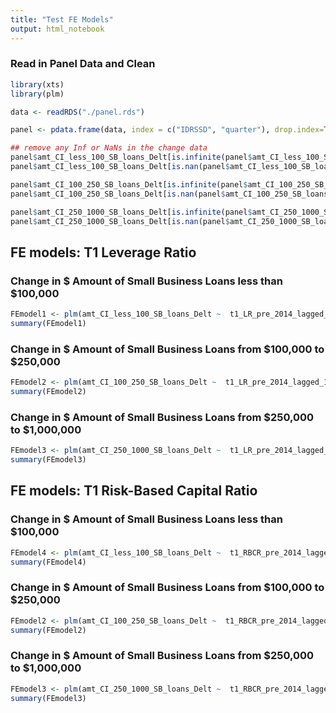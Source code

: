 ```yaml
---
title: "Test FE Models"
output: html_notebook
---
```


### Read in Panel Data and Clean

```r
library(xts)
library(plm)

data <- readRDS("./panel.rds")

panel <- pdata.frame(data, index = c("IDRSSD", "quarter"), drop.index=TRUE, row.names=TRUE)

## remove any Inf or NaNs in the change data
panel$amt_CI_less_100_SB_loans_Delt[is.infinite(panel$amt_CI_less_100_SB_loans_Delt)] <- NA
panel$amt_CI_less_100_SB_loans_Delt[is.nan(panel$amt_CI_less_100_SB_loans_Delt)] <- NA

panel$amt_CI_100_250_SB_loans_Delt[is.infinite(panel$amt_CI_100_250_SB_loans_Delt)] <- NA
panel$amt_CI_100_250_SB_loans_Delt[is.nan(panel$amt_CI_100_250_SB_loans_Delt)] <- NA

panel$amt_CI_250_1000_SB_loans_Delt[is.infinite(panel$amt_CI_250_1000_SB_loans_Delt)] <- NA
panel$amt_CI_250_1000_SB_loans_Delt[is.nan(panel$amt_CI_250_1000_SB_loans_Delt)] <- NA
```

## FE models:  T1 Leverage Ratio
### Change in $ Amount of Small Business Loans less than $100,000
```r
FEmodel1 <- plm(amt_CI_less_100_SB_loans_Delt ~  t1_LR_pre_2014_lagged_1_year + less_100_lagged_SB_loans_TA + ROA + NPA_TA, data = panel, model = "within", effect = "twoways")
summary(FEmodel1)
```

### Change in $ Amount of Small Business Loans from $100,000 to $250,000

```r
FEmodel2 <- plm(amt_CI_100_250_SB_loans_Delt ~  t1_LR_pre_2014_lagged_1_year + X100_250_lagged_SB_loans_TA + ROA + NPA_TA, data = panel, model = "within", effect = "twoways")
summary(FEmodel2)
```
### Change in $ Amount of Small Business Loans from $250,000 to $1,000,000

```r
FEmodel3 <- plm(amt_CI_250_1000_SB_loans_Delt ~  t1_LR_pre_2014_lagged_1_year + X250_1000_lagged_SB_loans_TA + ROA + NPA_TA, data = panel, model = "within", effect = "twoways")
summary(FEmodel3)
```

## FE models:  T1 Risk-Based Capital Ratio
### Change in $ Amount of Small Business Loans less than $100,000

```r
FEmodel4 <- plm(amt_CI_less_100_SB_loans_Delt ~  t1_RBCR_pre_2014_lagged_1_year + less_100_lagged_SB_loans_TA + ROA + NPA_TA, data = panel, model = "within", effect = "twoways")
summary(FEmodel4)
```

### Change in $ Amount of Small Business Loans from $100,000 to $250,000

```r
FEmodel2 <- plm(amt_CI_100_250_SB_loans_Delt ~  t1_RBCR_pre_2014_lagged_1_year + X100_250_lagged_SB_loans_TA + ROA + NPA_TA, data = panel, model = "within", effect = "twoways")
summary(FEmodel2)
```

### Change in $ Amount of Small Business Loans from $250,000 to $1,000,000

```r
FEmodel3 <- plm(amt_CI_250_1000_SB_loans_Delt ~  t1_RBCR_pre_2014_lagged_1_year + X250_1000_lagged_SB_loans_TA + ROA + NPA_TA, data = panel, model = "within", effect = "twoways")
summary(FEmodel3)
```
